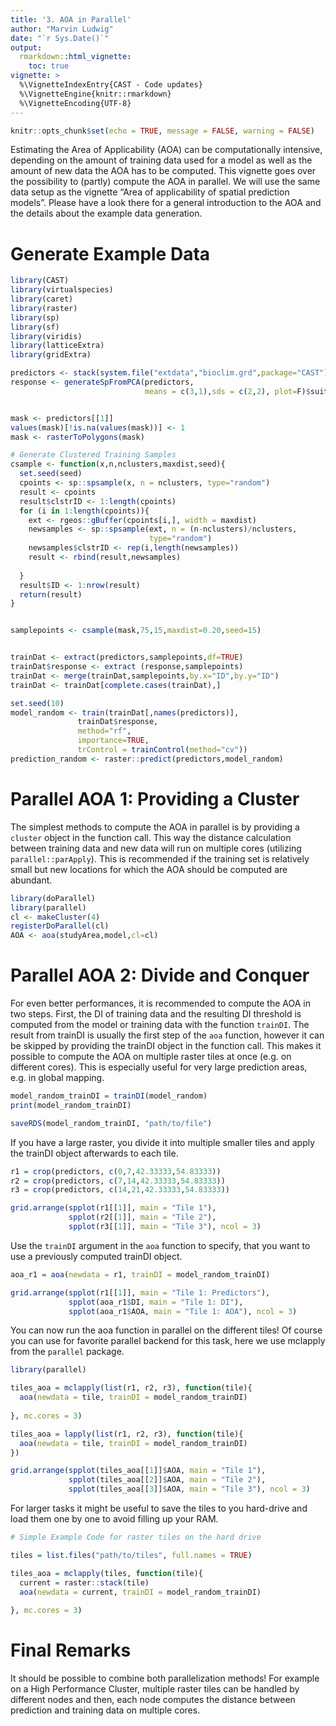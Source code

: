 ```yaml
---
title: '3. AOA in Parallel'
author: "Marvin Ludwig"
date: "`r Sys.Date()`"
output:
  rmarkdown::html_vignette:
    toc: true
vignette: >
  %\VignetteIndexEntry{CAST - Code updates}
  %\VignetteEngine{knitr::rmarkdown}
  %\VignetteEncoding{UTF-8}
---
```


```r
knitr::opts_chunk$set(echo = TRUE, message = FALSE, warning = FALSE)
```


Estimating the Area of Applicability (AOA) can be computationally intensive, depending on the amount of training data used for a model as well as the amount of new data the AOA has to be computed. This vignette goes over the possibility to (partly) compute the AOA in parallel. We will use the same data setup as the vignette "Area of applicability of spatial prediction models". Please have a look there for a general introduction to the AOA and the details about the example data generation.


# Generate Example Data

```r
library(CAST)
library(virtualspecies)
library(caret)
library(raster)
library(sp)
library(sf)
library(viridis)
library(latticeExtra)
library(gridExtra)
```


```r
predictors <- stack(system.file("extdata","bioclim.grd",package="CAST"))
response <- generateSpFromPCA(predictors,
                              means = c(3,1),sds = c(2,2), plot=F)$suitab.raster


mask <- predictors[[1]]
values(mask)[!is.na(values(mask))] <- 1
mask <- rasterToPolygons(mask)

# Generate Clustered Training Samples
csample <- function(x,n,nclusters,maxdist,seed){
  set.seed(seed)
  cpoints <- sp::spsample(x, n = nclusters, type="random")
  result <- cpoints
  result$clstrID <- 1:length(cpoints)
  for (i in 1:length(cpoints)){
    ext <- rgeos::gBuffer(cpoints[i,], width = maxdist)
    newsamples <- sp::spsample(ext, n = (n-nclusters)/nclusters, 
                               type="random")
    newsamples$clstrID <- rep(i,length(newsamples))
    result <- rbind(result,newsamples)
    
  }
  result$ID <- 1:nrow(result)
  return(result)
}


samplepoints <- csample(mask,75,15,maxdist=0.20,seed=15)


trainDat <- extract(predictors,samplepoints,df=TRUE)
trainDat$response <- extract (response,samplepoints)
trainDat <- merge(trainDat,samplepoints,by.x="ID",by.y="ID")
trainDat <- trainDat[complete.cases(trainDat),]
```

```r
set.seed(10)
model_random <- train(trainDat[,names(predictors)],
               trainDat$response,
               method="rf",
               importance=TRUE,
               trControl = trainControl(method="cv"))
prediction_random <- raster::predict(predictors,model_random)
```


# Parallel AOA 1: Providing a Cluster

The simplest methods to compute the AOA in parallel is by providing a `cluster` object in the function call. This way the distance calculation between training data and new data will run on multiple cores (utilizing `parallel::parApply`). This is recommended if the training set is relatively small but new locations for which the AOA should be computed are abundant.

```r
library(doParallel)
library(parallel)
cl <- makeCluster(4)
registerDoParallel(cl)
AOA <- aoa(studyArea,model,cl=cl)
```


# Parallel AOA 2: Divide and Conquer

For even better performances, it is recommended to compute the AOA in two steps. First, the DI of training data and the resulting DI threshold is computed from the model or training data with the function `trainDI`. The result from trainDI is usually the first step of the `aoa` function, however it can be skipped by providing the trainDI object in the function call. This makes it possible to compute the AOA on multiple raster tiles at once (e.g. on different cores). This is especially useful for very large prediction areas, e.g. in global mapping.

```r
model_random_trainDI = trainDI(model_random)
print(model_random_trainDI)
```


```r
saveRDS(model_random_trainDI, "path/to/file")
```



If you have a large raster, you divide it into multiple smaller tiles and apply the trainDI object afterwards to each tile.

```r
r1 = crop(predictors, c(0,7,42.33333,54.83333))
r2 = crop(predictors, c(7,14,42.33333,54.83333))
r3 = crop(predictors, c(14,21,42.33333,54.83333))

grid.arrange(spplot(r1[[1]], main = "Tile 1"),
             spplot(r2[[1]], main = "Tile 2"),
             spplot(r3[[1]], main = "Tile 3"), ncol = 3)
```

Use the `trainDI` argument in the `aoa` function to specify, that you want to use a previously computed trainDI object.

```r

aoa_r1 = aoa(newdata = r1, trainDI = model_random_trainDI)

grid.arrange(spplot(r1[[1]], main = "Tile 1: Predictors"),
             spplot(aoa_r1$DI, main = "Tile 1: DI"),
             spplot(aoa_r1$AOA, main = "Tile 1: AOA"), ncol = 3)

```


You can now run the aoa function in parallel on the different tiles! Of course you can use for favorite parallel backend for this task, here we use mclapply from the `parallel` package. 

```r

library(parallel)

tiles_aoa = mclapply(list(r1, r2, r3), function(tile){
  aoa(newdata = tile, trainDI = model_random_trainDI)
  
}, mc.cores = 3)

```

```r
tiles_aoa = lapply(list(r1, r2, r3), function(tile){
  aoa(newdata = tile, trainDI = model_random_trainDI)
})
```



```r
grid.arrange(spplot(tiles_aoa[[1]]$AOA, main = "Tile 1"),
             spplot(tiles_aoa[[2]]$AOA, main = "Tile 2"),
             spplot(tiles_aoa[[3]]$AOA, main = "Tile 3"), ncol = 3)
```


For larger tasks it might be useful to save the tiles to you hard-drive and load them one by one to avoid filling up your RAM. 

```r
# Simple Example Code for raster tiles on the hard drive

tiles = list.files("path/to/tiles", full.names = TRUE)

tiles_aoa = mclapply(tiles, function(tile){
  current = raster::stack(tile)
  aoa(newdata = current, trainDI = model_random_trainDI)
  
}, mc.cores = 3)
```


# Final Remarks

It should be possible to combine both parallelization methods! For example on a High Performance Cluster, multiple raster tiles can be handled by different nodes and then, each node computes the distance between prediction and training data on multiple cores.


